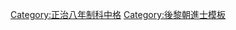 {{Navbox
|name = 正治八年制科中格榜
|title = [[後黎朝進士列表|正治八年（1565年）制科中格榜]]
|titlestyle = background-color:#FFD700;
|image =
|style = width:100%;text-align:center; 
|groupstyle = text-align:center; background-color:#FFD700;
|liststyle = text-align:center;
|state = {{{state<includeonly>|collapsed</includeonly>}}}

|group1 = 第一甲<br>勅賜制科出身<br>共4名
|list1 = '''[[黎謙|黎　謙]]''' - [[裴克一]] - [[杜濟美]] - [[楊致用]]

|group2 = 第二甲<br>勅賜同制科出身<br>共6名
|list2 = [[黎義澤]] - [[丁允信]] - [[黎文唱]] - [[黃國實]] - [[杜璟|杜　璟]] - [[黎名能]]

|belowstyle = text-align: center; background-color:#FFD700;
|below='''前一科：[[Template:順平六年制科中格榜|順平六年制科]]　'''·'''　後一科：[[Template:嘉泰五年制科中格榜|嘉泰五年制科]]'''<br>'''莫朝同科：[[Template:淳福初年乙丑科庭試進士榜|淳福初年乙丑科]]'''
}}
[[Category:正治八年制科中格]]
<noinclude>[[Category:正治八年制科中格| ]]
[[Category:後黎朝進士模板]]</noinclude>